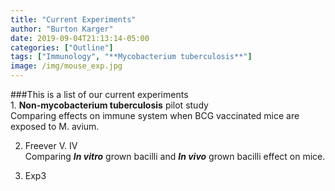 ```yaml
---
title: "Current Experiments"
author: "Burton Karger"
date: 2019-09-04T21:13:14-05:00
categories: ["Outline"]
tags: ["Immunology", "**Mycobacterium tuberculosis**"]
image: /img/mouse_exp.jpg
---
```

###This is a list of our current experiments  
1. **Non-mycobacterium tuberculosis** pilot study  
Comparing effects on immune system when BCG vaccinated mice are exposed to M. avium.  

2. Freever V. IV  
Comparing ***In vitro*** grown bacilli and ***In vivo*** grown bacilli effect on mice. 

3. Exp3
